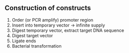 ## Construction of constructs {.unnumbered}

1. Order (or PCR amplify) promoter region
2. Insert into temporary vector -> infinite supply
3. Digest temporary vector, extract target DNA sequence
4. Digest target vector
5. Ligate ends
6. Bacterial transformation
